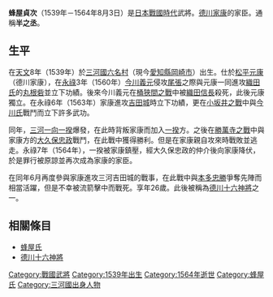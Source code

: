 {{unreferenced|time=2014-04-09T09:11:46+00:00}}
{{japanese|japanese=蜂屋 貞次|kana=はちや さだつぐ|romaji=Hachiya Sadatsugu}}
'''蜂屋貞次'''（1539年－1564年8月3日）是[[日本戰國時代|日本戰國時代]]武將。[[德川家康|德川家康]]的家臣。通稱'''半之丞'''。

== 生平 ==
在[[天文_(後奈良天皇)|天文]]8年（1539年）於[[三河國|三河國]][[六名村|六名村]]（現今[[愛知縣|愛知縣]][[岡崎市|岡崎市]]）出生。仕於[[松平元康|松平元康]]（德川家康），在[[永祿|永祿]]3年（1560年）[[今川義元|今川義元]]侵攻[[尾張|尾張]]之際與元康一同進攻[[織田氏|織田氏]]的[[丸根砦|丸根砦]]並立下功績。後來今川義元在[[桶狹間之戰|桶狹間之戰]]中被[[織田信長|織田信長]]殺死，此後元康獨立。在永祿6年（1563年）家康進攻[[吉田城|吉田城]]時立下功績，更在[[小坂井之戰|小坂井之戰]]中與[[今川氏|今川氏]]戰鬥而立下許多武功。

同年，[[三河一向一揆|三河一向一揆]]爆發，在此時背叛家康而加入[[一揆|一揆]]方。之後在[[勝萬寺之戰|勝萬寺之戰]]中與家康方的[[大久保忠政|大久保忠政]]戰鬥，在此戰中獲得勝利。但是在家康親自攻來時戰敗並逃走。永祿7年（1564年），一揆被家康鎮壓，經大久保忠政的仲介後向家康降伏，於是罪行被原諒並再次成為家康的家臣。

在同年6月再度參與家康進攻三河吉田城的戰事，在此戰中與[[本多忠勝|本多忠勝]]爭奪先陣而相當活躍，但是不幸被流箭擊中而戰死。享年26歲。此後被稱為[[德川十六神將|德川十六神將]]之一。

== 相關條目 ==
*[[蜂屋氏|蜂屋氏]]
*[[德川十六神將|德川十六神將]]

[[Category:戰國武將|Category:戰國武將]]
[[Category:1539年出生|Category:1539年出生]]
[[Category:1564年逝世|Category:1564年逝世]]
[[Category:蜂屋氏|Category:蜂屋氏]]
[[Category:三河國出身人物|Category:三河國出身人物]]